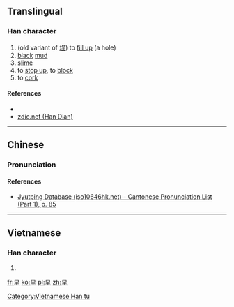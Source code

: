 ==Translingual==

===Han character===
{{Han char|rn=32|rad=土|as=04|sn=7|four=|canj=日土 (AG)|ids=⿱[[日]][[土]]}}

# (old variant of [[㘿]]) to [[fill up]] (a hole)
# [[black]] [[mud]]
# [[slime]]
# to [[stop up]], to [[block]]
# to [[cork]]

====References====
* {{Han ref|kx=0224.200|dkj=04904|dj=0459.080|hdz=10422.160|uh=573C|ud=22332}}
*[http://www.zdic.net/zd/zi/ZdicE5Zdic9CZdicBC.htm zdic.net (Han Dian)]

----

==Chinese==
{{zh-hanzi-box|[[圼]]}}

===Pronunciation===
{{zh-pron
|m=jī,niè
|c=nit6,lit6
|mc=y
|oc=
|ma=
|cat=n,v
}}

====References====
* [http://www.iso10646hk.net/jp/document/download.jsp Jyutping Database (iso10646hk.net) - Cantonese Pronunciation List (Part 1), p. 85]

----

==Vietnamese==

===Han character===
{{vi-readings|rs=土04| hanviet = niết}}

# {{defn|lang=vi|sort=土04}}

[[Category:Vietnamese Han tu]]

[[fr:圼]]
[[ko:圼]]
[[pl:圼]]
[[zh:圼]]